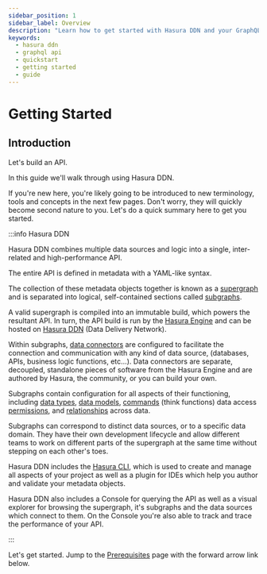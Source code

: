 ```yaml
---
sidebar_position: 1
sidebar_label: Overview
description: "Learn how to get started with Hasura DDN and your GraphQL API."
keywords:
  - hasura ddn
  - graphql api
  - quickstart
  - getting started
  - guide
---
```


# Getting Started

## Introduction

Let's build an API.

In this guide we'll walk through using Hasura DDN.

If you're new here, you're likely going to be introduced to new terminology, tools and concepts in the next few pages.
Don't worry, they will quickly become second nature to you. Let's do a quick summary here to get you started.

:::info Hasura DDN

Hasura DDN combines multiple data sources and logic into a single, inter-related and high-performance API.

The entire API is defined in metadata with a YAML-like syntax.

The collection of these metadata objects together is known as a [supergraph](/glossary.mdx#supergraph) and is separated
into logical, self-contained sections called [subgraphs](/glossary.mdx#subgraphs).

A valid supergraph is compiled into an immutable build, which powers the resultant API. In turn, the API build
is run by the [Hasura Engine](/glossary.mdx#immutable-build-runtime-system) and can be hosted on
[Hasura DDN](/glossary.mdx#hasura-data-delivery-network-ddn) (Data Delivery Network).

Within subgraphs, [data connectors](/glossary.mdx#native-data-connectors) are configured to facilitate the connection
and communication with any kind of data source, (databases, APIs, business logic functions, etc...). Data connectors are
separate, decoupled, standalone pieces of software from the Hasura Engine and are authored by Hasura, the community, or
you can build your own.

Subgraphs contain configuration for all aspects of their functioning, including
[data types](/supergraph-modeling/types.mdx), [data models](/supergraph-modeling/models.mdx),
[commands](/supergraph-modeling/commands.mdx) (think functions) data access
[permissions](/supergraph-modeling/permissions.mdx), and [relationships](/supergraph-modeling/relationships.mdx)
across data.

Subgraphs can correspond to distinct data sources, or to a specific data domain. They have their own development
lifecycle and allow different teams to work on different parts of the supergraph at the same time without stepping
on each other's toes.

Hasura DDN includes the [Hasura CLI](/cli/overview.mdx), which is used to create and manage all aspects of your project
as well as a plugin for IDEs which help you author and validate your metadata objects.

Hasura DDN also includes a Console for querying the API as well as a visual explorer for browsing the supergraph,
it's subgraphs and the data sources which connect to them. On the Console you're also able to track and trace the
performance of your API.

:::

Let's get started. Jump to the [Prerequisites](/getting-started/00-prerequisites.mdx) page with the forward arrow link
below.
